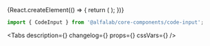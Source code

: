 

<Meta title='Компоненты/Инпуты/CodeInput' component={CodeInput} />

<!-- Canvas -->

<Story name='CodeInput'>
    {React.createElement(() => {
        return (
            <CodeInput
                fields={number('fields', 4)}
                disabled={boolean('disabled', false)}
                error={text('error', '')}
                initialValues='1234'
            />
        );
    })}
</Story>

<!-- Docs -->

<ComponentHeader name='CodeInput' version={version} package='@alfalab/core-components/code-input' />

```jsx
import { CodeInput } from '@alfalab/core-components/code-input';
```

<Tabs
    description={<Description />}
    changelog={<Changelog />}
    props={<ArgsTable of={CodeInputTS} />}
    cssVars={<CssVars css={styles} />}
/>
